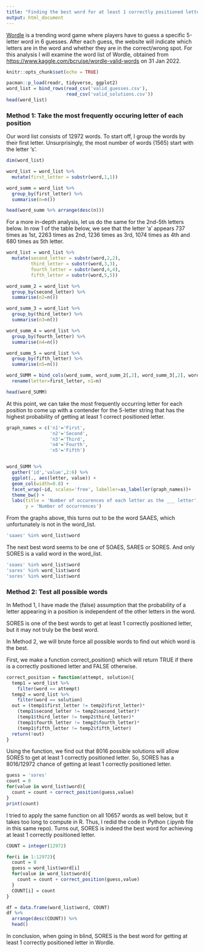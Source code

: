 ```yaml
---
title: "Finding the best word for at least 1 correctly positioned letter in Wordle - 31 Jan 2022"
output: html_document
---
```


[Wordle](https://www.powerlanguage.co.uk/wordle/) is a trending word game where players have to guess a specific 5-letter word in 6 guesses. After each guess, the website will indicate which letters are in the word and whether they are in the correct/wrong spot.  For this analysis I will examine the word list of Wordle, obtained from <https://www.kaggle.com/bcruise/wordle-valid-words> on 31 Jan 2022.


```r
knitr::opts_chunk$set(echo = TRUE)
```


```r
pacman::p_load(readr, tidyverse, ggplot2)
word_list = bind_rows(read_csv('valid_guesses.csv'),
                      read_csv('valid_solutions.csv'))
head(word_list)
```
### Method 1: Take the most frequently occuring letter of each position

Our word list consists of 12972 words. To start off, I group the words by their first letter. Unsurprisingly, the most number of words (1565) start with the letter 's'.

```r
dim(word_list)

word_list = word_list %>%
  mutate(first_letter = substr(word,1,1))

word_summ = word_list %>%
  group_by(first_letter) %>%
  summarise(n=n())

head(word_summ %>% arrange(desc(n)))
```

For a more in-depth analysis, let us do the same for the 2nd-5th letters below. In row 1 of the table below, we see that the letter 'a' appears 737 times as 1st, 2263 times as 2nd, 1236 times as 3rd, 1074 times as 4th and 680 times as 5th letter.

```r

word_list = word_list %>%
  mutate(second_letter = substr(word,2,2),
         third_letter = substr(word,3,3),
         fourth_letter = substr(word,4,4),
         fifth_letter = substr(word,5,5))

word_summ_2 = word_list %>%
  group_by(second_letter) %>%
  summarise(n2=n())

word_summ_3 = word_list %>%
  group_by(third_letter) %>%
  summarise(n3=n())

word_summ_4 = word_list %>%
  group_by(fourth_letter) %>%
  summarise(n4=n())

word_summ_5 = word_list %>%
  group_by(fifth_letter) %>%
  summarise(n5=n())

word_SUMM = bind_cols(word_summ, word_summ_2[,2], word_summ_3[,2], word_summ_4[,2], word_summ_5[,2]) %>%
  rename(letter=first_letter, n1=n)

head(word_SUMM)
```

At this point, we can take the most frequently occurring letter for each position to come up with a contender for the 5-letter string that has the highest probability of getting at least 1 correct positioned letter.


```r
graph_names = c('n1'='First',
                'n2'='Second',
                'n3'='Third',
                'n4'='Fourth',
                'n5'='Fifth')


word_SUMM %>% 
  gather('id','value',2:6) %>%
  ggplot(., aes(letter, value)) +
  geom_col(width=0.8) +
  facet_wrap(~id, scales='free', labeller=as_labeller(graph_names))+
  theme_bw() +
  labs(title = 'Number of occurences of each letter as the ___ letter',
       y = 'Number of occurrences')
```

From the graphs above, this turns out to be the word SAAES, which unfortunately is not in the word_list.

```r
'saaes' %in% word_list$word
```

The next best word seems to be one of SOAES, SARES or SORES. And only SORES is a valid word in the word_list. 

```r
'soaes' %in% word_list$word
'sares' %in% word_list$word
'sores' %in% word_list$word
```

### Method 2: Test all possible words

In Method 1, I have made the (false) assumption that the probability of a letter appearing in a position is independent of the other letters in the word.

SORES is one of the best words to get at least 1 correctly positioned letter, but it may not truly be the best word.


In Method 2, we will brute force all possible words to find out which word is the best. 

First, we make a function correct_position() which will return TRUE if there is a correctly positioned letter and FALSE otherwise.

```r
correct_position = function(attempt, solution){
  temp1 = word_list %>%
    filter(word == attempt)
  temp2 = word_list %>%
    filter(word == solution)
  out = (temp1$first_letter != temp2$first_letter)*
    (temp1$second_letter != temp2$second_letter)*
    (temp1$third_letter != temp2$third_letter)*
    (temp1$fourth_letter != temp2$fourth_letter)*
    (temp1$fifth_letter != temp2$fifth_letter)
  return(!out)
}
```

Using the function, we find out that 8016 possible solutions will allow SORES to get at least 1 correctly positioned letter. So, SORES has a 8016/12972 chance of getting at least 1 correctly positioned letter.

```r
guess = 'sores'
count = 0
for(value in word_list$word){
  count = count + correct_position(guess,value)
}
print(count)
```

I tried to apply the same function on all 10657 words as well below, but it takes too long to compute in R. Thus, I redid the code in Python (.ipynb file in this same repo). Turns out, SORES is indeed the best word for achieving at least 1 correctly positioned letter.

```r
COUNT = integer(12972)

for(i in 1:12972){
  count = 0
  guess = word_list$word[i]
  for(value in word_list$word){
    count = count + correct_position(guess,value)
  }
  COUNT[i] = count
}

df = data.frame(word_list$word, COUNT)
df %>%
  arrange(desc(COUNT)) %>%
  head()

```

In conclusion, when going in blind, SORES is the best word for getting at least 1 correctly positioned letter in Wordle.
